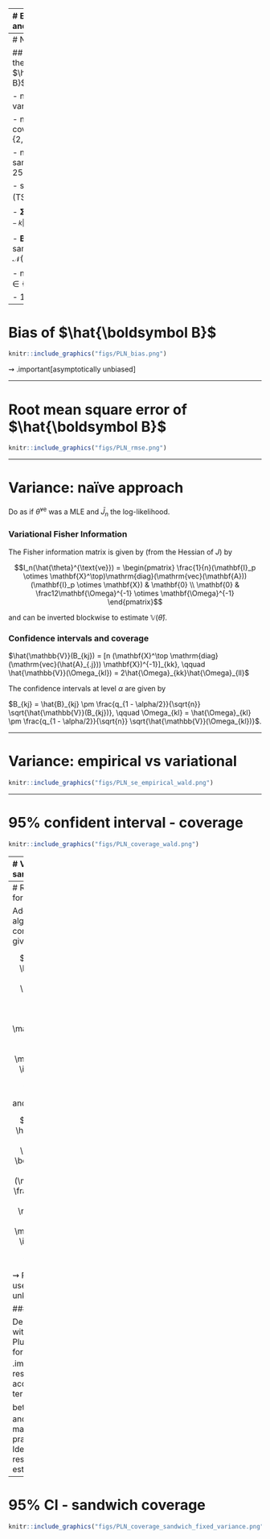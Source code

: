 
---
# Estimator Bias and consistency

### M-estimation framework `r Citep(myBib, "van2000asymptotic")`

Let $\hat{\psi}_i = \hat{\psi}_i(\theta, \mathbf{Y}_i) = \arg \max_{\psi} J_i(\theta, \psi)$ and consider the stochastic map $\bar{J}_n$ defined by

$$\bar{J}_n \; : \quad \theta \mapsto \frac{1}{n}\sum_{i=1}^{n} J_i(\theta, \hat{\psi}_i) \stackrel{\Delta}{=} \frac{1}{n}\sum_{i=1}^{n} 
\bar{J}_i(\theta)$$

M-estimation suggests that $\hat{\theta}^{\text{ve}} = \arg\max_{\theta} \bar{J}_{n}(\theta)$ should converge to $\bar{\theta} = \arg\max_{\theta} \bar{J}(\theta)$ where $\bar{J}(\theta) = \mathbb{E}_{\theta^\star}[\bar{J}_Y(\theta)] =  \mathbb{E}_{\theta^\star}[J_Y(\theta, \hat{\psi}(\theta, Y))]$. 

### Theorem `r Citep(myBib, "Westling2015")`

In this line, `r Citet(myBib, "Westling2015")` show that under regularity conditions ensuring that $\bar{J}_n$ is smooth enough (e.g. when $\theta$ and $\psi_i$ are restricted to compact sets), 
$$
\hat{\theta}^{\text{ve}} \xrightarrow[n \to +\infty]{a.e.} \bar{\theta}
$$

.important[Open question:] $\bar{\theta} = \theta^\star$ ? No formal results as $\bar{J}$ is untractable but numerical evidence suggests so.

---
# Numerical study

## Study Bias of the estimator of $\hat{\boldsymbol B}$

- number of variables $p = 50$

- number of covariates $d \in \{2, 4\}$

- number of samples $n \in \{30, 250, 500, 1000 \}$

- sampling effort (TSS) $\approx 10^4$

- $\boldsymbol\Sigma$ as $\sigma_{jk} = \sigma^2 \rho^{|j-k|}$, with $\rho = 0.2$

- $\mathbf{B}$ with entries sampled from $\mathcal{N}(0,1/d)$

- noise level $\sigma^2 \in \{0.25, 1, 4\}$

- 100 replicates
---

# Bias of $\hat{\boldsymbol B}$

```r
knitr::include_graphics("figs/PLN_bias.png")
```

$\rightsquigarrow$ .important[asymptotically unbiased]

---

# Root mean square error of $\hat{\boldsymbol B}$

```r
knitr::include_graphics("figs/PLN_rmse.png")
```

<!-- --- -->
<!-- # Estimator Variance -->

<!-- ## Motivation: Wald test -->

<!-- Test $\mathcal{H}_0: R \theta = r_0$ with the statistic -->
<!-- $$ (R \hat{\theta} - r_0)^\top \left[n R\hat{\mathbb{V}}(\hat{\theta}) R^\top \right]^{-1} (R \hat{\theta} - r_0) \sim \chi_k^2 \quad \text{where} \quad k = \text{rank}(R).$$ -->

<!-- If $\hat{\theta}$ is the MLE, then the Fisher Information matrix -->

<!-- $$I(\theta) = -  \mathbb{E}_\theta \left[ \frac{\partial^2 \log \ell(\theta; x)}{\partial  \theta^2} \right]$$ -->

<!-- can be used to build an approximation of $n\mathbb{V}(\hat{\theta})^{-1}$. -->

<!-- ## Application -->

<!-- Derive confidence intervals for the inverse covariance $\mathbf{\Omega}$ and the regression parameters $\mathbf{B}$. -->

---

# Variance: naïve approach

Do as if $\hat{\theta}^{\text{ve}}$ was a MLE and $\bar{J}_n$ the log-likelihood.

### Variational Fisher Information

The Fisher information matrix is given by (from the Hessian of $J$) by

$$I_n(\hat{\theta}^{\text{ve}}) = \begin{pmatrix}
  \frac{1}{n}(\mathbf{I}_p \otimes 
\mathbf{X}^\top)\mathrm{diag}(\mathrm{vec}(\mathbf{A}))(\mathbf{I}_p \otimes \mathbf{X}) & \mathbf{0} \\
  \mathbf{0} & \frac12\mathbf{\Omega}^{-1} \otimes 
\mathbf{\Omega}^{-1} 
  \end{pmatrix}$$

and can be inverted blockwise to estimate $\mathbb{V}(\hat{\theta})$.

### Confidence intervals and coverage

$\hat{\mathbb{V}}(B_{kj}) = [n (\mathbf{X}^\top \mathrm{diag}(\mathrm{vec}(\hat{A}_{.j})) \mathbf{X})^{-1}]_{kk}, \qquad \hat{\mathbb{V}}(\Omega_{kl}) = 2\hat{\Omega}_{kk}\hat{\Omega}_{ll}$

The confidence intervals at level $\alpha$ are given by 

$B_{kj} =  \hat{B}_{kj} \pm \frac{q_{1 - \alpha/2}}{\sqrt{n}} \sqrt{\hat{\mathbb{V}}(B_{kj})}, \qquad \Omega_{kl} =  \hat{\Omega}_{kl} \pm \frac{q_{1 - \alpha/2}}{\sqrt{n}} \sqrt{\hat{\mathbb{V}}(\Omega_{kl})}$. 

---

# Variance: empirical vs variational

```r
knitr::include_graphics("figs/PLN_se_empirical_wald.png")
```

---

# 95% confident interval - coverage

```r
knitr::include_graphics("figs/PLN_coverage_wald.png")
```

---
# Variance : sandwich estimator

<!-- Pursuing on the M-estimation theory of `r Citet(myBib, "van2000asymptotic")`, `r Citet(myBib, "Westling2015")` prove  -->
<!-- asymptotic normality of variational estimators and discuss the .important[sandwich] estimator of the variance. -->

### Theorem `r Citep(myBib, "Westling2015")`

Under additional regularity conditions (still satisfied for example when $\theta$ and $\psi_i$ are restricted to compact sets), we have 
$$
\sqrt{n}(\hat{\theta}^{\text{ve}} - \bar{\theta})  \xrightarrow[]{d} \mathcal{N}(0, V(\bar{\theta})), \quad \text{where } V(\theta) = C(\theta)^{-1} D(\theta) C(\theta)^{-1}
$$
for $C(\theta) = \mathbb{E}[\nabla_{\theta\theta} \bar{J}(\theta) ]$ and $D(\theta) = \mathbb{E}\left[(\nabla_{\theta} \bar{J}(\theta)) (\nabla_{\theta} \bar{J}(\theta)^\intercal \right]$

#### Practical computations .small[chain rule]

<!-- $$ -->
<!-- \begin{aligned} -->
<!-- \nabla_{\theta\theta} \bar{J}(\theta) = \left[\nabla_{\theta\theta} J - \nabla_{\theta \psi} J (\nabla_{\psi\psi} J)^{-1} \nabla_{\psi\theta} J\right] (\theta, \hat{\psi}) \text{ and } \nabla_{\theta} \bar{J}(\theta) = \nabla_{\theta} J(\theta, \hat{\psi}) -->
<!-- \end{aligned} -->
<!-- $$ -->

.small[
$$
\begin{aligned}
 \hat{C}_n(\theta) & = \frac{1}{n} \sum_{i=1}^n \left[ \nabla_{\theta\theta} J_i - \nabla_{\theta\psi_i} J_i (\nabla_{\psi_i\psi_i} J_i)^{-1} \nabla_{\theta\psi_i} J_i^\intercal \right](\theta, \hat{\psi}_i) \\
 \hat{D}_n(\theta) & = \frac{1}{n} \sum_{i=1}^n \left[ \nabla_{\theta} J_i \nabla_{\theta} J_i^\intercal \right](\theta, \hat{\psi}_i)
\end{aligned}
$$
]

#### Caveat

For $\theta = (\mathbf{B}, \boldsymbol\Omega)$, $\hat{C}_n$ requires the inversion of $n$ matrices with $(p^2 + p d)$ rows/columns... We thus first consider the estimation of $\theta = \mathbf{B}$ only, with .important[known variance] $\boldsymbol\Omega^{-1}$

---
# Reasonably ugly formula
 
Additional matrix algebra efforts and computational tricks give

$$
\begin{aligned}
\hat{D}_n(\theta) = \frac{1}{n} \sum_{i=1}^n \left[ (\mathbf{Y}_i - \mathbf{A}_i)(\mathbf{Y}_i - \mathbf{A}_i)^\intercal \right] \otimes \mathbf{x}_i \mathbf{x}_i^\intercal \in \mathbb{R}^{dp \times dp}
\end{aligned}
$$
and 

$$
\begin{aligned}
\hat{C}_n(\theta) = - \frac{1}{n} \sum_{i=1}^n \left( \boldsymbol\Sigma + \mathrm{diag}(\mathbf{A}_i)^{-1}  + \frac12\mathrm{diag}(\mathbf{s}_i^4) \right)^{-1} \otimes \mathbf{x}_i \mathbf{x}_i^\intercal \in \mathbb{R}^{dp \times dp}
\end{aligned}
$$
$\rightsquigarrow$ Practically not very useful since $\Sigma$ is unknown

#### Ongoing work 

Derive the formula with unknown $\boldsymbol\Sigma$
- Plugin-in  $\hat{\Sigma}$ in the formula of $\hat{C}_n$ leads .important[very] poor results
- Need to account for cross-terms in $\nabla_{\theta \psi_i} J_i(\theta, \hat{\psi}_i)$ between $\Omega$ and $\psi_i$, and inverse with large matrices: limited practical interest
- Idea: use Jackknife resampling to estimate the variance

---
# 95% CI - sandwich coverage

```r
knitr::include_graphics("figs/PLN_coverage_sandwich_fixed_variance.png")
```

